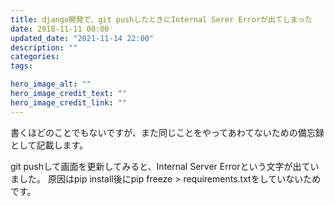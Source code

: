 ```yaml
---
title: django開発で、git pushしたときにInternal Serer Errorが出てしまった
date: 2018-11-11 00:00
updated_date: "2021-11-14 22:00"
description: ""
categories:
tags:

hero_image_alt: ""
hero_image_credit_text: ""
hero_image_credit_link: ""
---
```

書くほどのことでもないですが、また同じことをやってあわてないための備忘録として記載します。

git pushして画面を更新してみると、Internal Server Errorという文字が出ていました。
原因はpip install後にpip freeze > requirements.txtをしていないためです。

